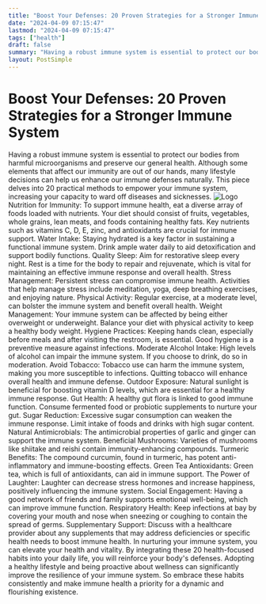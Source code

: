 ```yaml
---
title: "Boost Your Defenses: 20 Proven Strategies for a Stronger Immune System"
date: "2024-04-09 07:15:47"
lastmod: "2024-04-09 07:15:47"
tags: ["health"]
draft: false
summary: "Having a robust immune system is essential to protect our bodies from harmful microorganisms and preserve our general health. Although some elements that affect our immunity are out of our hands, many lifestyle decisions can help us enhance our immune defenses naturally. This piece delves into 20 practical methods to empower your immune system, increasing your capacity to ward off diseases and sicknesses."
layout: PostSimple
---
```

# Boost Your Defenses: 20 Proven Strategies for a Stronger Immune System
Having a robust immune system is essential to protect our bodies from harmful microorganisms and preserve our general health. Although some elements that affect our immunity are out of our hands, many lifestyle decisions can help us enhance our immune defenses naturally. This piece delves into 20 practical methods to empower your immune system, increasing your capacity to ward off diseases and sicknesses.
<img alt="Logo" class="lazyImg" data-src="https://cdn.seniorsselection.com/src_image/9765a83eef831664ff0694173519cb88.webp" src="/statics/image/loading.webp"/>
Nutrition for Immunity:
To support immune health, eat a diverse array of foods loaded with nutrients. Your diet should consist of fruits, vegetables, whole grains, lean meats, and foods containing healthy fats. Key nutrients such as vitamins C, D, E, zinc, and antioxidants are crucial for immune support.
Water Intake:
Staying hydrated is a key factor in sustaining a functional immune system. Drink ample water daily to aid detoxification and support bodily functions.
Quality Sleep:
Aim for restorative sleep every night. Rest is a time for the body to repair and rejuvenate, which is vital for maintaining an effective immune response and overall health.
Stress Management:
Persistent stress can compromise immune health. Activities that help manage stress include meditation, yoga, deep breathing exercises, and enjoying nature.
Physical Activity:
Regular exercise, at a moderate level, can bolster the immune system and benefit overall health.
Weight Management:
Your immune system can be affected by being either overweight or underweight. Balance your diet with physical activity to keep a healthy body weight.
Hygiene Practices:
Keeping hands clean, especially before meals and after visiting the restroom, is essential. Good hygiene is a preventive measure against infections.
Moderate Alcohol Intake:
High levels of alcohol can impair the immune system. If you choose to drink, do so in moderation.
Avoid Tobacco:
Tobacco use can harm the immune system, making you more susceptible to infections. Quitting tobacco will enhance overall health and immune defense.
Outdoor Exposure:
Natural sunlight is beneficial for boosting vitamin D levels, which are essential for a healthy immune response.
Gut Health:
A healthy gut flora is linked to good immune function. Consume fermented food or probiotic supplements to nurture your gut.
Sugar Reduction:
Excessive sugar consumption can weaken the immune response. Limit intake of foods and drinks with high sugar content.
Natural Antimicrobials:
The antimicrobial properties of garlic and ginger can support the immune system.
Beneficial Mushrooms:
Varieties of mushrooms like shiitake and reishi contain immunity-enhancing compounds.
Turmeric Benefits:
The compound curcumin, found in turmeric, has potent anti-inflammatory and immune-boosting effects.
Green Tea Antioxidants:
Green tea, which is full of antioxidants, can aid in immune support.
The Power of Laughter:
Laughter can decrease stress hormones and increase happiness, positively influencing the immune system.
Social Engagement:
Having a good network of friends and family supports emotional well-being, which can improve immune function.
Respiratory Health:
Keep infections at bay by covering your mouth and nose when sneezing or coughing to contain the spread of germs.
Supplementary Support:
Discuss with a healthcare provider about any supplements that may address deficiencies or specific health needs to boost immune health.
In nurturing your immune system, you can elevate your health and vitality. By integrating these 20 health-focused habits into your daily life, you will reinforce your body's defenses. Adopting a healthy lifestyle and being proactive about wellness can significantly improve the resilience of your immune system. So embrace these habits consistently and make immune health a priority for a dynamic and flourishing existence.
        